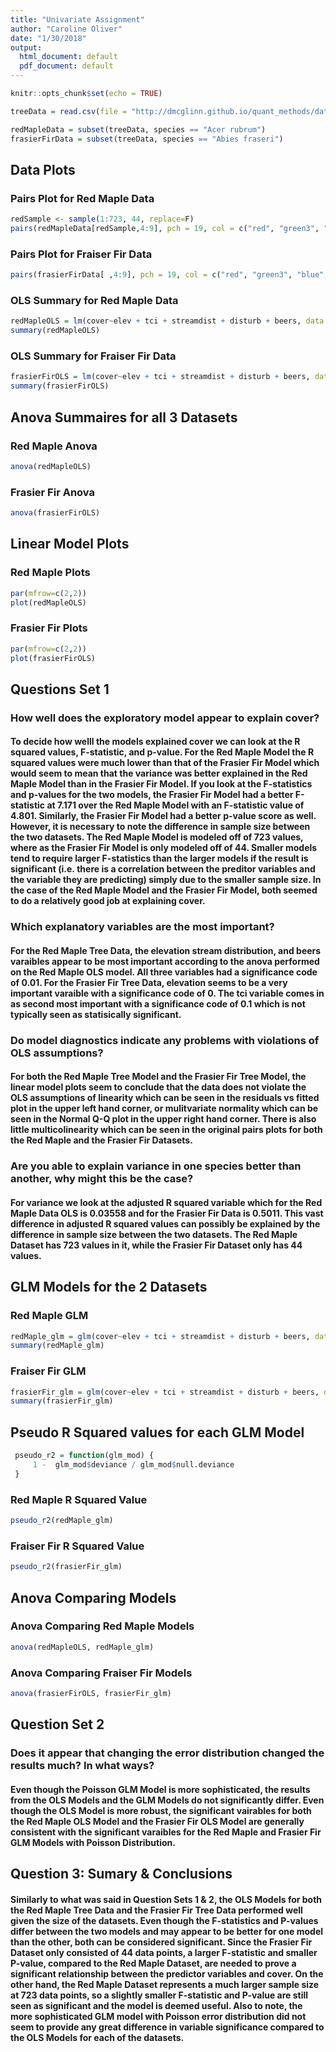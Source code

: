 ```yaml
---
title: "Univariate Assignment"
author: "Caroline Oliver"
date: "1/30/2018"
output:
  html_document: default
  pdf_document: default
---
```


```r
knitr::opts_chunk$set(echo = TRUE)
```

```r
treeData = read.csv(file = "http://dmcglinn.github.io/quant_methods/data/treedata_subset.csv", header = TRUE)

redMapleData = subset(treeData, species == "Acer rubrum")
frasierFirData = subset(treeData, species == "Abies fraseri")
```
## Data Plots
### Pairs Plot for Red Maple Data
```r
redSample <- sample(1:723, 44, replace=F)
pairs(redMapleData[redSample,4:9], pch = 19, col = c("red", "green3", "blue", "yellow", "orange"), upper.panel = NULL)
```
### Pairs Plot for Fraiser Fir Data
```r
pairs(frasierFirData[ ,4:9], pch = 19, col = c("red", "green3", "blue", "yellow", "orange"), upper.panel = NULL)
```
### OLS Summary for Red Maple Data
```r
redMapleOLS = lm(cover~elev + tci + streamdist + disturb + beers, data = redMapleData)
summary(redMapleOLS)
```
### OLS Summary for Fraiser Fir Data
```r
frasierFirOLS = lm(cover~elev + tci + streamdist + disturb + beers, data = frasierFirData)
summary(frasierFirOLS)
```

## Anova Summaires for all 3 Datasets
### Red Maple Anova
```r
anova(redMapleOLS)
```
### Frasier Fir Anova
```r
anova(frasierFirOLS)
```
## Linear Model Plots
### Red Maple Plots
```r
par(mfrow=c(2,2))
plot(redMapleOLS)
```

### Frasier Fir Plots
```r
par(mfrow=c(2,2))
plot(frasierFirOLS)
```

## Questions Set 1
### How well does the exploratory model appear to explain cover?

#### To decide how welll the models explained cover we can look at the R squared values, F-statistic, and p-value. For the Red Maple Model the R squared values were much lower than that of the Frasier Fir Model which would seem to mean that the variance was better explained in the Red Maple Model than in the Frasier Fir Model. If you look at the F-statistics and p-values for the two models, the Frasier Fir Model had a better F-statistic at 7.171 over the Red Maple Model with an F-statistic value of 4.801. Similarly, the Frasier Fir Model had a better p-value score as well. However, it is necessary to note the difference in sample size between the two datasets. The Red Maple Model is modeled off of 723 values, where as the Frasier Fir Model is only modeled off of 44. Smaller models tend to require larger F-statistics than the larger models if the result is significant (i.e. there is a correlation between the preditor variables and the variable they are predicting) simply due to the smaller sample size. In the case of the Red Maple Model and the Frasier Fir Model, both seemed to do a relatively good job at explaining cover.

### Which explanatory variables are the most important?

#### For the Red Maple Tree Data, the elevation stream distribution, and beers varaibles appear to be most important according to the anova performed on the Red Maple OLS model. All three variables had a significance code of 0.01. For the Frasier Fir Tree Data, elevation seems to be a very important varaible with a significance code of 0. The tci variable comes in as second most important with a significance code of 0.1 which is not typically seen as statisically significant.

### Do model diagnostics indicate any problems with violations of OLS assumptions?

#### For both the Red Maple Tree Model and the Frasier Fir Tree Model, the linear model plots seem to conclude that the data does not violate the OLS assumptions of linearity which can be seen in the residuals vs fitted plot in the upper left hand corner, or mulitvariate normality which can be seen in the Normal Q-Q plot in the upper right hand corner. There is also little multicolinearity which can be seen in the original pairs plots for both the Red Maple and the Frasier Fir Datasets.

### Are you able to explain variance in one species better than another, why might this be the case?

#### For variance we look at the adjusted R squared variable which for the Red Maple Data OLS is 0.03558 and for the Frasier Fir Data is 0.5011. This vast difference in adjusted R squared values can possibly be explained by the difference in sample size between the two datasets. The Red Maple Dataset has 723 values in it, while the Frasier Fir Dataset only has 44 values.

## GLM Models for the 2 Datasets
### Red Maple GLM
```r
redMaple_glm = glm(cover~elev + tci + streamdist + disturb + beers, data= redMapleData, family='poisson')
summary(redMaple_glm)
```

### Fraiser Fir GLM
```r
frasierFir_glm = glm(cover~elev + tci + streamdist + disturb + beers, data= frasierFirData, family='poisson')
summary(frasierFir_glm)
```

## Pseudo R Squared values for each GLM Model
```r
 pseudo_r2 = function(glm_mod) {
     1 -  glm_mod$deviance / glm_mod$null.deviance
 }
```

### Red Maple R Squared Value
```r
pseudo_r2(redMaple_glm)
```

### Fraiser Fir R Squared Value
```r
pseudo_r2(frasierFir_glm)
```

## Anova Comparing Models
### Anova Comparing Red Maple Models
```r
anova(redMapleOLS, redMaple_glm)
```

### Anova Comparing Fraiser Fir Models
```r
anova(frasierFirOLS, frasierFir_glm)
```

## Question Set 2
### Does it appear that changing the error distribution changed the results much? In what ways?

#### Even though the Poisson GLM Model is more sophisticated, the results from the OLS Models and the GLM Models do not significantly differ. Even though the OLS Model is more robust, the significant vairables for both the Red Maple OLS Model and the Frasier Fir OLS Model are generally consistent with the significant varaibles for the Red Maple and Frasier Fir GLM Models with Poisson Distribution.

## Question 3: Sumary & Conclusions

#### Similarly to what was said in Question Sets 1 & 2, the OLS Models for both the Red Maple Tree Data and the Frasier Fir Tree Data performed well given the size of the datasets. Even though the F-statistics and P-values differ between the two models and may appear to be better for one model than the other, both can be considered significant. Since the Frasier Fir Dataset only consisted of 44 data points, a larger F-statistic and smaller P-value, compared to the Red Maple Dataset, are needed to prove a significant relationship between the predictor variables and cover. On the other hand, the Red Maple Dataset represents a much larger sample size at 723 data points, so a slightly smaller F-statistic and P-value are still seen as significant and the model is deemed useful. Also to note, the more sophisticated GLM model with Poisson error distribution did not seem to provide any great difference in variable significance compared to the OLS Models for each of the datasets.


